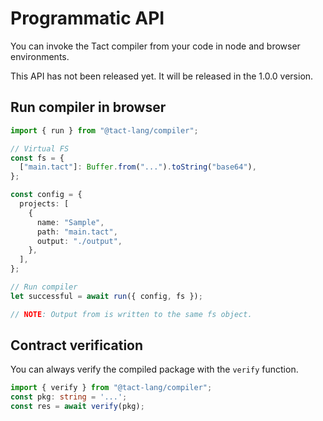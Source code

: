 
# Programmatic API

You can invoke the Tact compiler from your code in node and browser environments.

<Callout type="warning" emoji="⚠️">
  This API has not been released yet. It will be released in the 1.0.0 version.
</Callout>

## Run compiler in browser

```ts
import { run } from "@tact-lang/compiler";

// Virtual FS
const fs = {
  ["main.tact"]: Buffer.from("...").toString("base64"),
};

const config = {
  projects: [
    {
      name: "Sample",
      path: "main.tact",
      output: "./output",
    },
  ],
};

// Run compiler
let successful = await run({ config, fs });

// NOTE: Output from is written to the same fs object.
```

## Contract verification

You can always verify the compiled package with the `verify` function.

```ts
import { verify } from "@tact-lang/compiler";
const pkg: string = '...';
const res = await verify(pkg);
```
